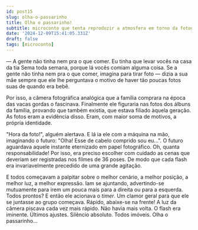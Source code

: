 ```yaml
---
id: post15
slug: olha-o-passarinho
title: Olha o passarinho!
subtitle: microconto que tenta reproduzir a atmosfera em torno da fotografia analógica
date: '2024-12-09T15:41:05.331Z'
draft: false
tags: [microconto]
---
```


— A gente não tinha nem pra o que comer. 
Eu tinha que levar vocês na casa da tia Sema toda semana,
porque lá vocês comiam alguma coisa. Se a gente não tinha nem pra o que comer, 
imagina para tirar foto — dizia a sua mãe sempre que ele lhe perguntava
o motivo de haver tão poucas fotos suas de quando era bebê.

Por isso, a câmera fotográfica analógica que a família comprara
na época das vacas gordas o fascinava. Finalmente ele figuraria nas fotos
dos álbuns da família, provando que também existia, que estava filiado àquela geração.
As fotos eram a evidência disso. Eram, com maior soma de motivos, a própria identidade. 

"Hora da foto!", alguém alertava. E lá ia ele com a máquina na mão, imaginando o futuro: 
"Olha! Esse de cabelo comprido sou eu...". O futuro aguardava aquele instante
eternizado em papel fotográfico. Oh, quanta responsabilidade! 
Por isso, era preciso escolher com cuidado as 
cenas que deveriam ser registradas nos filmes de 36 poses. 
De modo que cada flash era 
invariavelmente precedido de uma grande agitação.

E todos começavam a palpitar sobre o melhor cenário,
a melhor posição, a melhor luz, a melhor expressão. Iam se ajuntando, advertindo-se
mutuamente para irem um pouca mais para a direita ou para a esquerda.
Todos prontos? E então ele acionava o _timer_.
Um clamor geral para que ele se juntasse
ao grupo começava. Rápido, abaixe-se na frente! A luz da câmera
piscava cada vez mais rápido. Não havia mais volta. 
O flash era iminente. Últimos ajustes. 
Silêncio absoluto. Todos imóveis. Olha o passarinho... 
